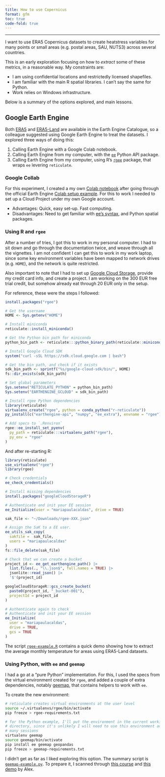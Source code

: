 ```yaml
---
title: How to use Copernicus
format: gfm
toc: true
code-fold: true
---
```


---

I want to use ERA5 Copernicus datasets to create heatstress variables for many 
points or small areas (e.g. postal areas, SAU, NUTS3) across several countries.

This is an early exploration focusing on how to _extract_ some of these metrics,
in a reasonable way. My constraints are:

- I am using confidential locations and restrictedly licensed shapefiles.
- I am familiar with the main R spatial libraries. I can't say the same for Python.
- Work relies on Windows infrastructure.

Below is a summary of the options explored, and main lessons.

## Google Earth Engine

Both [ERA5] and [ERA5-Land] are available in the Earth Engine Catalogue, so a 
colleague suggested using Google Earth Engine to treat the datasets. I explored
three ways of doing this: 

1. Calling Earth Engine with a Google Colab notebook.
1. Calling Earth Engine from my computer, with the [`ee`][ee-install] Python 
   API package.
1. Calling Earth Engine from my computer, using R's [`rgee`][rgee-readme] 
   package, that wraps `ee` levering `reticulate`.

### Google Collab

For this experiment, I created a my own [Colab notebook][my-colab] after going 
through the official Earth Engine [Colab setup example][their-colab]. For this 
to work I needed to set up a Cloud Project under my own Google account.

- Advantages: Quick, easy set-up. Fast computing.
- Disadvantages: Need to get familiar with [ee's syntax][ee-docs], and Python
  spatial packages.

### Using R and `rgee`

After a number of tries, I got this to work in my personal computer. I had to 
sit down and go through the documentation twice, and weave through all the 
vignettes. I am not confident I can get this to work in my work laptop, since 
some key environment variables have been mapped to network drives (e.g. `HOME`), 
and the network is quite restricted. 

Also important to note that I had to set up [Google Cloud Storage][cloud-storage], 
provide my credit card info, and create a project. I am working on the 300 EUR
free trial credit, but somehow already eat through 20 EUR only in the setup.

For reference, these were the steps I followed:

```r
install.packages("rgee")

# Get the username
HOME <- Sys.getenv("HOME")

# Install miniconda
reticulate::install_miniconda()

# Get the Python bin path for miniconda
python_bin_path <- reticulate:::python_binary_path(reticulate::miniconda_path())

# Install Google Cloud SDK
system("curl -sSL https://sdk.cloud.google.com | bash")

# Get the bin path, and check if it exists
sdk_bin_path <- sprintf("%s/google-cloud-sdk/bin/", HOME)
fs::dir_exists(sdk_bin_path)

# Set global parameters
Sys.setenv("RETICULATE_PYTHON" = python_bin_path)
Sys.setenv("EARTHENGINE_GCLOUD" = sdk_bin_path)

# Install rgee Python dependencies
library(reticulate)
virtualenv_create("rgee", python = conda_python("r-reticulate"))
py_install(c("earthengine-api", "numpy", "ee_extra"), envname = "rgee")

# Add specs to `.Renviron`
rgee::ee_install_set_pyenv(
  py_path = reticulate:::virtualenv_path("rgee"),
  py_env = "rgee"
)
```

And  after re-starting R:

```r
library(reticulate)
use_virtualenv("rgee")
library(rgee)

# Check credentials
ee_check_credentials()

# Install missing dependencies
install.packages("googleCloudStorageR")

# Authenticate and init your EE session
ee_Initialize(user = "mariapaulacaldas", drive = TRUE)

sak_file <- "~/Downloads/rgee-XXX.json"

# Assign the SaK to a EE user.
ee_utils_sak_copy(
  sakfile =  sak_file,
  users = "mariapaulacaldas"
)
fs::file_delete(sak_file)

# Check that we can create a bucket
project_id <- ee_get_earthengine_path() |> 
  list.files(., "\\.json$", full.names = TRUE) |> 
  jsonlite::read_json() |> 
  '$'(project_id)

googleCloudStorageR::gcs_create_bucket(
  paste0(project_id, "_bucket-001"), 
  projectId = project_id
)

# Authenticate again to check
# Authenticate and init your EE session
ee_Initialize(
  user = "mariapaulacaldas",
  drive = TRUE, 
  gcs = TRUE
)
```

The script [`rgee-example.R`][rgee-example] contains a quick demo showing how 
to extract the average monthly temperature for areas using ERA5-Land datasets.

### Using Python, with `ee` and `geemap`

I had a go at a "pure Python" implementation. For this, I used the specs from 
the virtual environment created for `rgee`, and added a couple of extra 
dependencies, notably [geemap](https://geemap.org), that contains helpers to 
work with `ee`.

To create the new environment:

```bash
# reticulate creates virtual environments at the user level
source ~/.virtualenvs/rgee/bin/activate
pip freeze > rgee-requirements.txt

# for the Python example, I'll put the environment in the current working 
# directory, since it's unlikely I will need to use this environment across 
# many sessions
virtualenv geemap
source geemap/bin/activate
pip install ee geemap geopandas
pip freeze > geemap-requirements.txt
```

I didn't get as far as I liked exploring this option. The summary script is 
[`geemap-example.py`][geemap-example]. To prepare it, I scanned through 
[this course][eewpython] and [this demo][alex-uhi-demo] by Alex.

[alex-uhi-demo]: https://gitlab.algobank.oecd.org/Alexandre.BANQUET/oecd-earth-engine-training/-/blob/main/Urban%20Heat%20Island%20Intensity.ipynb?ref_type=heads
[eewpython]: https://github.com/csaybar/EEwPython
[ERA5]: https://developers.google.com/earth-engine/datasets/tags/era5-land
[ERA5-Land]: https://developers.google.com/earth-engine/datasets/tags/era5-land
[geemap-example]: geemap-example.py
[ee-install]: https://developers.google.com/earth-engine/guides/python_install
[rgee-readme]: https://r-spatial.github.io/rgee/
[rgee-example]: rgee-exemple.R
[my-colab]: https://colab.research.google.com/drive/1n6cFYQDVKxIGmUtNRwbpmRZ97rYxqAsK
[their-colab]: https://colab.research.google.com/github/google/earthengine-community/blob/master/guides/linked/ee-api-colab-setup.ipynb
[ee-docs]: https://developers.google.com/earth-engine/apidocs/ee-image
[cloud-storage]: https://r-spatial.github.io/rgee/articles/rgee05.html
